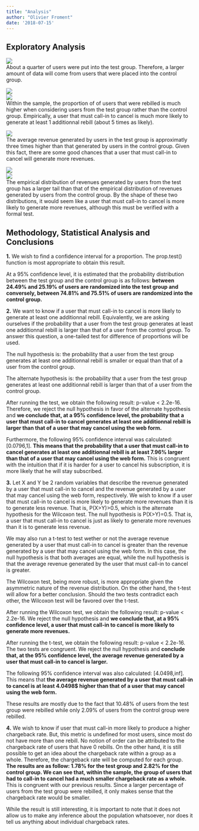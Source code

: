 ```yaml
---
title: "Analysis"
author: "Olivier Froment"
date: '2018-07-15'
---
```

  
  
## Exploratory Analysis


![](Rplot1.png)  
About a quarter of users were put into the test group. Therefore, a larger amount of data will come from users that were placed into the control group.


![](Rplot2.png)  
![](Rplot3.png)  
Within the sample, the proportion of of users that were rebilled is much higher when considering users from the test group rather than the control group. Empirically, a user that must call-in to cancel is much more likely to generate at least 1 additionnal rebill (about 5 times as likely).


![](Rplot4.png)  
The average revenue generated by users in the test group is approximatly three times higher than that generated by users in the control group. Given this fact, there are some good chances that a user that must call-in to cancel will generate more revenues.


![](Rplot5.png)  
![](Rplot6.png)  
The empirical distribution of revenues generated by users from the test group has a larger tail than that of the empirical distribution of revenues generated by users from the control group. By the shape of these two distributions, it would seem like a user that must call-in to cancel is more likely to generate more revenues, although this must be verified with a formal test.
  


## Methodology, Statistical Analysis and Conclusions

**1.** We wish to find a confidence interval for a proportion. The prop.test() function is most appropriate to obtain this result.

At a 95% confidence level, it is estimated that the probability distribution between the test group and the control group is as follows: **between 24.49% and 25.19% of users are randomized into the test group and conversely, between 74.81% and 75.51% of users are randomized into the control group.**   
  


**2.** We want to know if a user that must call-in to cancel is more likely to generate at least one additionnal rebill. Equivalently, we are asking ourselves if the probability that a user from the test group generates at least one additionnal rebill is larger than that of a user from the control group. To answer this question, a one-tailed test for difference of proportions will be used. 

The null hypothesis is: the probability that a user from the test group generates at least one additionnal rebill is smaller or equal than that of a user from the control group. 

The alternate hypothesis is: the probability that a user from the test group generates at least one additionnal rebill is larger than that of a user from the control group.

After running the test, we obtain the following result: p-value < 2.2e-16. Therefore, we reject the null hypothesis in favor of the alternate hypothesis and **we conclude that, at a 95% confidence level, the probability that a user that must call-in to cancel generates at least one additionnal rebill is larger than that of a user that may cancel using the web form.**

Furthermore, the following 95% confidence interval was calculated: [0.0796,1]. **This means that the probability that a user that must call-in to cancel generates at least one additionnal rebill is at least 7.96% larger than that of a user that may cancel using the web form.** This is congruent with the intuition that if it is harder for a user to cancel his subscription, it is more likely that he will stay subscribed.   
  


**3.** Let X and Y be 2 random variables that describe the revenue generated by a user that must call-in to cancel and the revenue generated by a user that may cancel using the web form, respectively. We wish to know if a user that must call-in to cancel is more likely to generate more revenues than it is to generate less revenue. That is, P(X>Y)>0.5, which is the alternate hypothesis for the Wilcoxon test. The null hypothesis is P(X>Y)=0.5. That is, a user that must call-in to cancel is just as likely to generate more revenues than it is to generate less revenue.

We may also run a t-test to test wether or not the average revenue generated by a user that must call-in to cancel is greater than the revenue generated by a user that may cancel using the web form. In this case, the null hypothesis is that both averages are equal, while the null hypothesis is that the average revenue generated by the user that must call-in to cancel is greater.

The Wilcoxon test, being more robust, is more appropriate given the asymmetric nature of the revenue distribution. On the other hand, the t-test will allow for a better conclusion. Should the two tests contradict each other, the Wilcoxon test will be favored over the t-test.

After running the Wilcoxon test, we obtain the following result: p-value < 2.2e-16. We reject the null hypothesis and **we conclude that, at a 95% confidence level, a user that must call-in to cancel is more likely to generate more revenues.**

After running the t-test, we obtain the following result: p-value < 2.2e-16. The two tests are congruent. We reject the null hypothesis and **conclude that, at the 95% confidence level, the average revenue generated by a user that must call-in to cancel is larger.**

The following 95% confidence interval was also calculated: [4.0498,inf]. This means that **the average revenue generated by a user that must call-in to cancel is at least 4.0498$ higher than that of a user that may cancel using the web form.**   

These results are mostly due to the fact that 10.48% of users from the test group were rebilled while only 2.09% of users from the control group were rebilled.  
  


**4.** We wish to know if user that must call-in more likely to produce a higher chargeback rate. But, this metric is undefined for most users, since most do not have more than one rebill. No notion of order can be attributed to the chargeback rate of users that have 0 rebills. On the other hand, it is still possible to get an idea about the chargeback rate within a group as a whole. Therefore, the chargeback rate will be computed for each group. **The results are as follow: 1.78% for the test group and 2.82% for the control group. We can see that, within the sample, the group of users that had to call-in to cancel had a much smaller chargeback rate as a whole.** This is congruent with our previous results. Since a larger percentage of users from the test group were rebilled, it only makes sense that the chargeback rate would be smaller.  

While the result is still interesting, it is important to note that it does not allow us to make any inference about the population whatsoever, nor does it tell us anything about individual chargeback rates.



